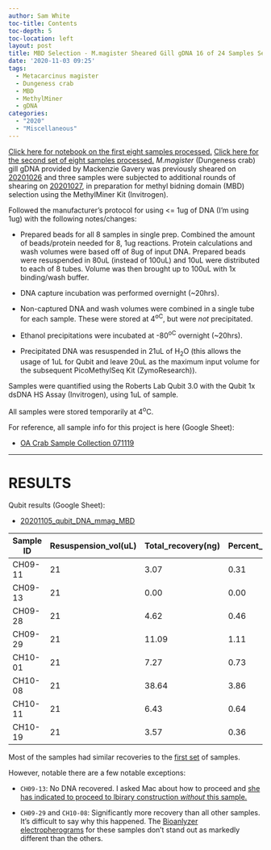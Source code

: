 ```yaml
---
author: Sam White
toc-title: Contents
toc-depth: 5
toc-location: left
layout: post
title: MBD Selection - M.magister Sheared Gill gDNA 16 of 24 Samples Set 3 of 3
date: '2020-11-03 09:25'
tags:
  - Metacarcinus magister
  - Dungeness crab
  - MBD
  - MethylMiner
  - gDNA
categories:
  - "2020"
  - "Miscellaneous"
---
```

[Click here for notebook on the first eight samples processed.](https://robertslab.github.io/sams-notebook/posts/2020/2020-10-28-MBD-Selection-M.magister-Sheared-Gill-gDNA-8-of-24-Samples-Set-1-of-3.html) [Click here for the second set of eight samples processed.](https://robertslab.github.io/sams-notebook/2020/11/02/MBD-Selection-M.magister-Sheared-Gill-gDNA-8-of-24-Samples-Set-2-of-3.html)  _M.magister_ (Dungeness crab) gill gDNA provided by Mackenzie Gavery was previously sheared on [20201026](https://robertslab.github.io/sams-notebook/2020/10/26/DNA-Shearing-M.magister-gDNA-Shearing-All-Samples-and-Bioanalyzer/) and three samples were subjected to additional rounds of shearing on [20201027](https://robertslab.github.io/sams-notebook/2020/10/27/DNA-Shearing-M.magister-gDNA-Additional-Shearing-CH05-01_21-CH07-11-and-Bioanalyzer/), in preparation for methyl bidning domain (MBD) selection using the MethylMiner Kit (Invitrogen).

Followed the manufacturer's protocol for using \<= 1ug of DNA (I'm using 1ug) with the following notes/changes:

- Prepared beads for all 8 samples in single prep. Combined the amount of beads/protein needed for 8, 1ug reactions. Protein calculations and wash volumes were based off of 8ug of input DNA. Prepared beads were resuspended in 80uL (instead of 100uL) and 10uL were distributed to each of 8 tubes. Volume was then brought up to 100uL with 1x binding/wash buffer.

- DNA capture incubation was performed overnight (~20hrs).

- Non-captured DNA and wash volumes were combined in a single tube for each sample. These were stored at 4<sup>oC</sup>, but were _not_ precipitated.

- Ethanol precipitations were incubated at -80<sup>oC</sup> overnight (~20hrs).

- Precipitated DNA was resuspended in 21uL of H<sub>2</sub>O (this allows the usage of 1uL for Qubit and leave 20uL as the maximum input volume for the subsequent PicoMethylSeq Kit (ZymoResearch)).

Samples were quantified using the Roberts Lab Qubit 3.0 with the Qubit 1x dsDNA HS Assay (Invitrogen), using 1uL of sample.

All samples were stored temporarily at 4<sup>o</sup>C.

For reference, all sample info for this project is here (Google Sheet):

- [OA Crab Sample Collection 071119](https://docs.google.com/spreadsheets/d/1ym0XnYVts98tIUCn0kIaU6VuvqxzV7LoSx9RHwLdiIs/edit#gid=1430155532)


---

# RESULTS


Qubit results (Google Sheet):

- [20201105_qubit_DNA_mmag_MBD](https://docs.google.com/spreadsheets/d/1WKUE_mKIHShlwEoM28MAqtvJVRLA1pLtejs_O00lW9g/edit?usp=sharing)


| Sample ID | Resuspension_vol(uL) | Total_recovery(ng) | Percent_recovery(%) |
|-----------|----------------------|--------------------|---------------------|
| CH09-11   | 21                   | 3.07               | 0.31                |
| CH09-13   | 21                   | 0.00               | 0.00                |
| CH09-28   | 21                   | 4.62               | 0.46                |
| CH09-29   | 21                   | 11.09              | 1.11                |
| CH10-01   | 21                   | 7.27               | 0.73                |
| CH10-08   | 21                   | 38.64              | 3.86                |
| CH10-11   | 21                   | 6.43               | 0.64                |
| CH10-19   | 21                   | 3.57               | 0.36                |

Most of the samples had similar recoveries to the [first set](https://robertslab.github.io/sams-notebook/posts/2020/2020-10-28-MBD-Selection---M.magister-Sheared-Gill-gDNA-8-of-24-Samples-Set-1-of-3//robertslab.github.io/sams-notebook/2020/11/02/MBD-Selection-M.magister-Sheared-Gill-gDNA-8-of-24-Samples-Set-2-of-3/) of samples.

However, notable there are a few notable exceptions:

- `CH09-13`: No DNA recovered. I asked Mac about how to proceed and [she has indicated to proceed to lbirary construction _without_ this sample.](https://github.com/RobertsLab/resources/issues/990#issuecomment-722627158)

- `CH09-29` and `CH10-08`: Significantly more recovery than all other samples. It's difficult to say why this happened. The [Bioanlyzer electropherograms](https://robertslab.github.io/sams-notebook/posts/2020/2020-10-26-DNA-Shearing---M.magister-gDNA-Shearing-All-Samples-and-Bioanalyzer/) for these samples don't stand out as markedly different than the others.
